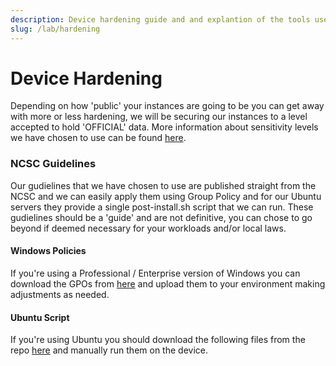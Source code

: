 ```yaml
---
description: Device hardening guide and and explantion of the tools used to complete such activities.
slug: /lab/hardening
---
```


# Device Hardening

Depending on how 'public' your instances are going to be you can get away with more or less hardening, we will be securing our instances to a level accepted to hold 'OFFICIAL' data. More information about sensitivity levels we have chosen to use can be found [here](https://assets.publishing.service.gov.uk/government/uploads/system/uploads/attachment_data/file/286667/FAQ2_-_Managing_Information_Risk_at_OFFICIAL_v2_-_March_2014.pdf).


### NCSC Guidelines 

Our gudielines that we have chosen to use are published straight from the NCSC and we can easily apply them using Group Policy and for our Ubuntu servers they provide a single post-install.sh script that we can run. These gudielines should be a 'guide' and are not definitive, you can chose to go beyond if deemed necessary for your workloads and/or local laws.

#### Windows Policies 

If you're using a Professional / Enterprise version of Windows you can download the GPOs from [here](https://github.com/ukncsc/Device-Security-Guidance-Configuration-Packs/raw/main/Microsoft/Windows/GPO/NCSC_Windows_GPO.zip) and upload them to your environment making adjustments as needed.

#### Ubuntu Script

If you're using Ubuntu you should download the following files from the repo [here](https://github.com/ukncsc/Device-Security-Guidance-Configuration-Packs/tree/main/Linux/UbuntuLTS) and manually run them on the device.
